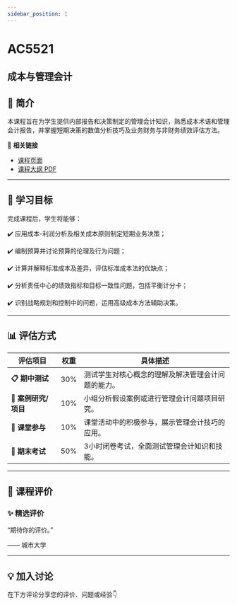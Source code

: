 ```yaml
---
sidebar_position: 1
---
```


# AC5521
## 成本与管理会计

## **📘 简介**
本课程旨在为学生提供内部报告和决策制定的管理会计知识，熟悉成本术语和管理会计报告，并掌握短期决策的数值分析技巧及业务财务与非财务绩效评估方法。

🔗 **相关链接**
- [课程页面](https://www.cityu.edu.hk/catalogue/pg/202526/course/AC5521.htm)
- [课程大纲 PDF](https://www.cityu.edu.hk/catalogue/pg/202526/course/AC5521.pdf)

---

## **🎯 学习目标**

完成课程后，学生将能够：


✔️ 应用成本-利润分析及相关成本原则制定短期业务决策；

✔️ 编制预算并讨论预算的伦理及行为问题；

✔️ 计算并解释标准成本及差异，评估标准成本法的优缺点；

✔️ 分析责任中心的绩效指标和目标一致性问题，包括平衡计分卡；

✔️ 识别战略规划和控制中的问题，运用高级成本方法辅助决策。

---

## **📊 评估方式**

| **评估项目**               | **权重** | **具体描述**                                                                                     |
|---------------------------|---------|-----------------------------------------------------------------------------------------------|
| **📋 期中测试**             | 30%     | 测试学生对核心概念的理解及解决管理会计问题的能力。                                               |
| **📝 案例研究/项目**         | 10%     | 小组分析假设案例或进行管理会计问题项目研究。                                                    |
| **📄 课堂参与**             | 10%     | 课堂活动中的积极参与，展示管理会计技巧的应用。                                                   |
| **🎤 期末考试**             | 50%     | 3小时闭卷考试，全面测试管理会计知识和技能。                                                     |

---

## **💬 课程评价**

### ✨ **精选评价**
<div className={commentStyles.commentBox}>
    <p className={commentStyles.commentText}>
        “期待你的评价。”
    </p>
    <p className={commentStyles.commentAuthor}>—— 城市大学</p>
</div>

---

## **💡 加入讨论**

在下方评论分享您的评价、问题或经验👇
<Utterances />